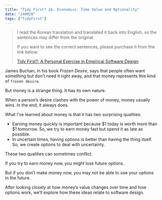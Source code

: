 ```yaml
---
title: "Tidy First? 24. Economics: Time Value and Optionality"
date: "240920"
tags: ["TidyFirst"]
---
```


> I read the Korean translation and translated it back into English, so the sentences may differ from the original.
>
> If you want to see the correct sentences, please purchase it from the link below:
>
> [Tidy First?: A Personal Exercise in Empirical Software Design](https://www.amazon.com/Tidy-First-Personal-Exercise-Empirical/dp/1098151240)

James Buchan, in his book _Frozen Desire_, says that people often want something but don’t need it right away, and that money represents this kind of `frozen desire`.

But money is a strange thing. It has its own nature.

When a person’s desire clashes with the power of money, money usually wins. In the end, it always does.

What I’ve learned about money is that it has two surprising qualities:

- Earning money quickly is important because $1 today is worth more than $1 tomorrow. So, we try to earn money fast but spend it as late as possible.
- In uncertain times, having options is better than having the thing itself. So, we create options to deal with uncertainty.

These two qualities can sometimes conflict.

If you try to earn money now, you might lose future options.

But if you don’t make money now, you may not be able to use your options in the future.

After looking closely at how money’s value changes over time and how options work, we’ll explore how these ideas relate to software design.
